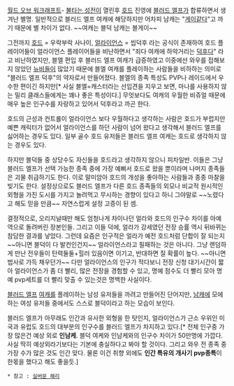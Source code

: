 [[월드 오브 워크래프트]]- [[불타는 성전]]이 열린후 [[호드]] 진영에 [[블러드 엘프]]가 합류하면서 생겨난 별명. 일반적으로 블러드 엘프 여캐에 해당하지만 어차피 남캐는 "[[게이]]같다"고 까기 때문에 별 차이가 없다. ~~여캐는 블덕 남캐는 블게이~~

그전까지 [[호드]] = 우락부락 사나이, [[얼라이언스]] = 씹덕후 라는 공식이 존재하여 호드 플레이어들이 얼라이언스 플레이어들을 비난하면서 "죄다 여캐에 하악거리는 [[덕후]]다" 라고 비난하였지만, 블엘 편입 후 블러드 엘프 여캐가 급증하였고 이중에선 와우를 접해보지 않았던 [[뉴비]]들이 많았기 때문에 블엘 여캐를 플레이하는 사람들을 비하하는 의미로 "블러드 엘프 덕후"의 약자로서 만들어졌다. 블엘의 종족 특성도 PVP나 레이드에서 우수한 편이긴 하지만[* 사실 블엘=캐스터라는 선입견을 지우고 보면, 마나를 사용하지 않는 밀리 클래스들에게는 꽤나 좋은 특성이다.] 무엇보다도 여캐의 우월한 비쥬얼 때문에 매우 높은 인구수를 자랑하고 있어서 덕후라고 까곤 한다.

호드의 근성과 컨트롤이 얼라이언스 보다 우월하다고 생각하는 사람은 호드가 부럽지만 예쁜 캐릭터가 없어서 얼라이언스를 하던 사람이 넘어 왔다고 생각해서 블러드 엘프를 싫어하는 경우도 있다. 일부 골수 호드 유저들은 블러드 엘프 여캐는 호드로 생각하지 않는 경우도 있다.

하지만 블덕들 중 상당수도 자신들을 호드라고 생각하지 않으니 피차일반. 이들은 그냥 블러드 엘프가 선택 가능한 종족 중에 가장 예뻐서 호드로 왔을 뿐이라며 나머지 종족들은 괴물 취급하기도 한다. 이로 말미암아 호드의 개성을 좋아하는 사람들과 종종 마찰을 빚기도 한다. 설정상으로도 블러드 엘프가 다른 호드 종족들의 외모나 비교적 원시적인 외형을 가진 도시를 가지고 놀려먹고 무시하는 경향이 있다고 하니 그야말로 ~~노렸다고 해도 믿을 만큼~~ 자연스럽게 설정 고증이 된 셈. 

결정적으로, 오리지널때만 해도 엄청나게 차이나던 얼라와 호드의 인구수 차이를 아예 역으로 돌려버린 장본인들. 그리고 이들 덕에, 얼라가 강세였던 전장 승률 역시 뒤바뀌는 참담한 결과를 낳았다. 그런데 요즘은 인구적은 얼라가 예전 호드처럼 단합이 잘 되는지 ~~아니면 블덕이 다 발컨인건지~~ 얼라이언스라고 필패하는 것은 아니다. 그냥 랜덤하게 만난 전우들이 탄력둘둘+힐러 있음이면 이기고, 반대하면 질 확률이 높다. ~~아니면 법사로 가득 채우던가~~ 다만 얼라이언스의 인구가 적다보니 전장 신청 대기시간이 짧아 얼라이언스가 좀 더 빨리, 많은 전장을 경험할 수 있고, 명예 점수도 더 빨리 모아 명예 pvp세트를 더 빨리 맞출 수 있는것은 명백한 사실이다. 

[[블러드 엘프]] [[여캐]]를 플레이하는 남성 유저들을 까려고 만들어진 단어지만, [[남캐]]에 모에하는 여성 유저들 중에서도 스스로 블덕이라고 하는 모습이 보인다.

블러드 엘프가 아무래도 인간과 유사한 외형을 한 탓인지, 얼라이언스가 근소 우위인 미국과 유럽도 호드의 대부분의 인구수를 블러드 엘프가 차지하고 있다.[* 전체 인구중 가장 많은건 예상 외로 '''인남케'''.  블덕 여케와 인남케와의 인구수 차이가 50만명에 가깝다. 사실 딱히 예상외라기보다는 기본에 충실하다고 봐야 할 것이다. 그리고 와우 전 종족 중 가장 수가 많은 것도 인간 맞다.  물론 이건 취향 외에도 '''인간 특유의 개사기 pvp종특'''이 한몫을 했다고 해도 좋을듯.]

 * 참고 : [[실버문 해리]]
